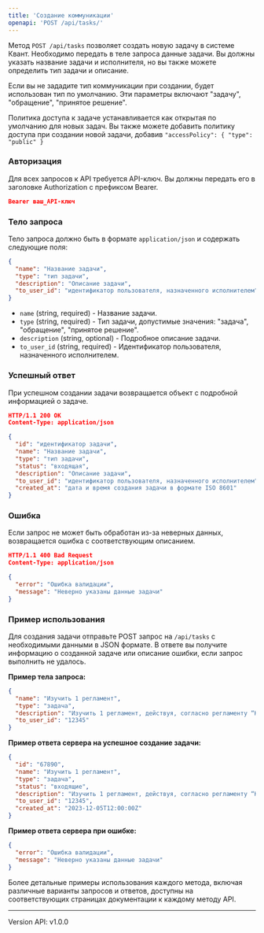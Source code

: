 ```yaml
---
title: 'Создание коммуникации'
openapi: 'POST /api/tasks/'
---
```


Метод `POST /api/tasks` позволяет создать новую задачу в системе Квант. Необходимо передать в теле запроса данные задачи.
Вы должны указать название задачи и исполнителя, но вы также можете определить тип задачи и описание.

Если вы не зададите тип коммуникации при создании, будет использован тип по умолчанию. Эти параметры включают "задачу", "обращение", "принятое решение".

Политика доступа к задаче устанавливается как открытая по умолчанию для новых задач. Вы также можете добавить политику доступа при создании новой задачи, добавив `"accessPolicy": { "type": "public" }`

### Авторизация

Для всех запросов к API требуется API-ключ. Вы должны передать его в заголовке Authorization с префиксом Bearer.

```json
Bearer ваш_API-ключ
```

### Тело запроса

Тело запроса должно быть в формате `application/json` и содержать следующие поля:

```json
{
  "name": "Название задачи",
  "type": "тип задачи",
  "description": "Описание задачи",
  "to_user_id": "идентификатор пользователя, назначенного исполнителем"
}
```

- `name` (string, required) - Название задачи.
- `type` (string, required) - Тип задачи, допустимые значения: "задача", "обращение", "принятое решение".
- `description` (string, optional) - Подробное описание задачи.
- `to_user_id` (string, required) - Идентификатор пользователя, назначенного исполнителем.

### Успешный ответ
При успешном создании задачи возвращается объект с подробной информацией о задаче.

```json
HTTP/1.1 200 OK
Content-Type: application/json

{
  "id": "идентификатор задачи",
  "name": "Название задачи",
  "type": "тип задачи",
  "status": "входящая",
  "description": "Описание задачи",
  "to_user_id": "идентификатор пользователя, назначенного исполнителем",
  "created_at": "дата и время создания задачи в формате ISO 8601"
}
```

### Ошибка
Если запрос не может быть обработан из-за неверных данных, возвращается ошибка с соответствующим описанием.

```json
HTTP/1.1 400 Bad Request
Content-Type: application/json

{
  "error": "Ошибка валидации",
  "message": "Неверно указаны данные задачи"
}
```
### Пример использования
Для создания задачи отправьте POST запрос на `/api/tasks` с необходимыми данными в JSON формате. В ответе вы получите информацию о созданной задаче или описание ошибки, если запрос выполнить не удалось.

**Пример тела запроса:**
```json
{
  "name": "Изучить 1 регламент",
  "type": "задача",
  "description": "Изучить 1 регламент, действуя, согласно регламенту “Как изучать регламенты“",
  "to_user_id": "12345"
}
```
**Пример ответа сервера на успешное создание задачи:**
```json
{
  "id": "67890",
  "name": "Изучить 1 регламент",
  "type": "задача",
  "status": "входящие",
  "description": "Изучить 1 регламент, действуя, согласно регламенту “Как изучать регламенты“",
  "to_user_id": "12345",
  "created_at": "2023-12-05T12:00:00Z"
}
```
**Пример ответа сервера при ошибке:**
```json
{
  "error": "Ошибка валидации",
  "message": "Неверно указаны данные задачи"
}
```

Более детальные примеры использования каждого метода, включая различные варианты запросов и ответов, доступны на соответствующих страницах документации к каждому методу API.

---

Version API: v1.0.0